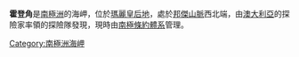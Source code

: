 {{coord|66|15|22|S|100|31|32|E|display=title|type:landmark}}

'''霍登角'''是[[南極洲|南極洲]]的海岬，位於[[瑪麗皇后地|瑪麗皇后地]]，處於[[邦傑山脈|邦傑山脈]]西北端，由[[澳大利亞|澳大利亞]]的探險家率領的探險隊發現，現時由[[南極條約體系|南極條約體系]]管理。

{{Antarctica-geo-stub}}
[[Category:南極洲海岬|Category:南極洲海岬]]